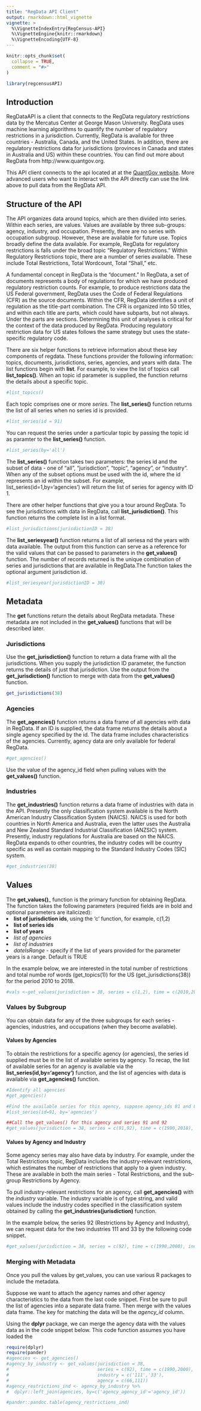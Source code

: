 ```yaml
---
title: "RegData API Client"
output: rmarkdown::html_vignette
vignette: >
  %\VignetteIndexEntry{RegCensus-API}
  %\VignetteEngine{knitr::rmarkdown}
  %\VignetteEncoding{UTF-8}
---
```


```r
knitr::opts_chunk$set(
  collapse = TRUE,
  comment = "#>"
)
```

```r
library(regcensusAPI)
```
## Introduction

RegDataAPI is a client that connects to the RegData regulatory restrictions data by the Mercatus Center at George Mason University. RegData uses machine learning algorithms to quantify the number of regulatory restrictions in a jurisdiction. Currently, RegData is available for three countries - Australia, Canada, and the United States. In addition, there are regulatory restrictions data for jurisdictions (provinces in Canada and states in Australia and US) within these countries. You can find out more about RegData from http://www.quantgov.org. 

This API client connects to the api located at at the [QuantGov website][1]. More advanced users who want to interact with the API directly can use the link above to pull data from the RegData API.

## Structure of the API

The API organizes data around topics, which are then divided into series. Within each series, are values. Values are available by three sub-groups: agency, industry, and occupation. Presently, there are no series with occupation subgroup. However, these are available for future use. Topics broadly define the data available. For example, RegData for regulatory restrictions is falls under the broad topic "Regulatory Restrictions." Within Regulatory Restrictions topic, there are a number of series available. These include Total Restrictions, Total Wordcount, Total "Shall," etc.

A fundamental concept in RegData is the "document." In RegData, a set of documents represents a body of regulations for which we have produced regulatory restriction counts. For example, to produce restrictions data the US Federal government, RegData uses the Code of Federal Regulations (CFR) as the source documents. Within the CFR, RegData identifies a unit of regulation as the title-part combination. The CFR is organized into 50 titles, and within each title are parts, which could have subparts, but not always. Under the parts are sections. Determining this unit of analyses is critical for the context of the data produced by RegData. Producing regulatory restriction data for US states follows the same strategy but uses the state-specific regulatory code. 

There are six helper functions to retrieve information about these key components of regdata. These functions provider the following information: topics, documents, jurisdictions, series, agencies, and years with data. The list functions begin with __list__. For example, to view the list of topics call __list_topics()__. When an topic id parameter is supplied, the function returns the details about a specific topic. 
```r
#list_topics()
```

Each topic comprises one or more *series*. The __list_series()__ function returns the list of all series when no series id is provided. 

```r
#list_series(id = 91)
```

You can request the series under a particular topic by passing the topic id as paramter to the __list_series()__ function.
```r
#list_series(by='all')
```
The __list_series()__ function takes two parameters: the series id and the subset of data - one of "all", "jurisdiction", "topic", "agency", or "industry". When any of the subset options must be used with the id, where the id represents an id within the subset. For example, list_series(id=1,by='agencies') will return the list of series for agency with ID 1.

There are other helper functions that give you a tour around RegData. To see the jurisdictions with data in RegData, call __list_jurisdiction()__. This function returns the complete list in a list format. 

```r
#list_jurisdictions(jurisdictionID = 38)
```
The __list_seriesyear()__ function returns a list of all seriesa nd the years with data available. 
The output from this function can serve as a reference for the valid values that can be passed to parameters in the __get_values()__ function. The number of records returned is the unique combination of series and jurisdictions that are available in RegData.The function takes the optional argument jurisdiction id.

```r
#list_seriesyear(jurisdictionID = 38)
```


## Metadata
The __get__ functions return the details about RegData metadata. These metadata are not included in the __get_values()__ functions that will be described later. 

### Jurisdictions 
Use the __get_jurisdiction()__ function to return a data frame with all the jurisdictions. When you supply the jurisdiction ID parameter, the function returns the details of just that jurisdiction. Use the output from the __get_jurisdiction()__ function to merge with data from the __get_values()__ function.

```r
get_jurisdictions(38)
```
### Agencies
The __get_agencies()__ function returns a data frame of all agencies with data in RegData. If an ID is supplied, the data frame returns the details about a single agency specified by the id. The data frame includes characteristics of the agencies. Currently, agency data are only available for federal RegData.
```r
#get_agencies()
```
Use the value of the agency_id field when pulling values with the __get_values()__ function.

### Industries
The __get_industries()__ function returns a data frame of industries with data in the API. Presently the only classification system available is the North American Industry Classification System (NAICS). NAICS is used for both countries in North America and Australia, even the latter uses the Australia and New Zealand Standard Industrial Classification (ANZSIC) system. Presently, industry regulations for Australia are based on the NAICS. RegData expands to other countries, the industry codes will be country specific as well as contain mapping to the Standard Industry Codes (SIC) system.
```r
#get_industries(38)
```

## Values

The __get_values()___ function is the primary function for obtaining RegData. The function takes the following parameters (required fields are in bold and optional parameters are italicized):
<li> __list of jurisdiction ids__, using the 'c' function, for example, c(1,2)</li>
<li> __list of series ids__ </li>
<li> __list of years__ </li>
<li>  *list of agencies* </li>
<li>  *list of industries* </li>
<li>  *dateIsRange* - specify if the list of years provided for the parameter years is a range. Default is TRUE</li>

In the example below, we are interested in the total number of restrictions and total numbe rof words (get_topics(1)) for the US (get_jurisdictions(38)) for the period 2010 to 2018.

```r
#vals <-get_values(jurisdiction = 38, series = c(1,2), time = c(2010,2018))
```

### Values by Subgroup
You can obtain data for any of the three subgroups for each series - agencies, industries, and occupations (when they become available).

#### Values by Agencies
To obtain the restrictions for a specific agency (or agencies), the series id supplied must be in the list of available series by agency. To recap, the list of available series for an agency is available via the __list_series(id,by='agency')__ function, and the list of agencies with data is available via __get_agencies()__ function.

```r
#Identify all agencies
#get_agencies()

#Find the available series for this agency, suppose agency_ids 81 and 84
#list_series(id=91, by='agencies')

##Call the get_values() for this agency and series 91 and 92
#get_values(jurisdiction = 38, series = c(91,92), time = c(1990,2018), agency = c(81,84))
```

#### Values by Agency and Industry
Some agency series may also have data by industry. For example, under the Total Restrictions topic, RegData includes the industry-relevant restrictions, which estimates the number of restrictions that apply to a given industry. These are available in both the main series - Total Restrictions, and the sub-group Restrictions by Agency. 

To pull industry-relevant restrictions for an agency, call __get_agencies()__ with the *industry* variable. The industry variable is of type string, and valid values include the industry codes specified in the classification system obtained by calling the __get_industries(jurisdiction)__ function.

In the example below, the series 92 (Restrictions by Agency and Industry), we can request data for the two industries 111 and 33 by the following code snippet.
```r
#get_values(jurisdiction = 38, series = c(92), time = c(1990,2000), industry = c('111','33'), agency = 66)
```


### Merging with Metadata
Once you pull the values by get_values, you can use various R packages to include the metadata.

Suppose we want to attach the agency names and other agency characteristics to the data from the last code snippet. First be sure to pull the list of agencies into a separate data frame. Then merge with the values data frame. The key for matching the data will be the *agency_id* column.

Using the __dplyr__ package, we can merge the agency data with the values data as in the code snippet below.
This code function assumes you have loaded the 
```r
require(dplyr)
require(pander)
#agencies <- get_agencies()
#agency_by_industry <- get_values(jurisdiction = 38,
#                                 series = c(92), time = c(1990,2000), 
#                                 industry = c('111','33'), 
#                                 agency = c(66,111))
#agency_restrictions_ind <- agency_by_industry %>%
#  dplyr::left_join(agencies, by=c('agency_agency_id'='agency_id'))

#pander::pandoc.table(agency_restrictions_ind)
```


[1]:http://ec2-3-89-6-158.compute-1.amazonaws.com:8080/regdata/swagger-ui.html
